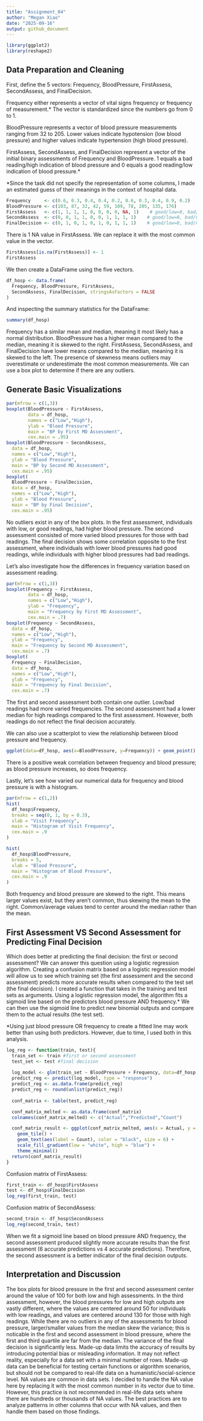```yaml
---
title: "Assignment_04"
author: "Megan Xiao"
date: "2025-09-16"
output: github_document
---
```


```r
library(ggplot2)
library(reshape2)
```
## Data Preparation and Cleaning

First, define the 5 vectors: Frequency, BloodPressure, FirstAssess, SecondAssess, and FinalDecision.

Frequency either represents a vector of vital signs frequency or frequency of measurement.* The vector is standardized since the numbers go from 0 to 1.

BloodPressure represents a vector of blood pressure measurements ranging from 32 to 205. Lower values indicate hypotension (low blood pressure) and higher values indicate hypertension (high blood pressure).

FirstAssess, SecondAssess, and FinalDecision represent a vector of the initial binary assessments of Frequency and BloodPressure. 1 equals a bad reading/high indication of blood pressure and 0 equals a good reading/low indication of blood pressure.*

*Since the task did not specify the representation of some columns, I made an estimated guess of their meanings in the context of hospital data.

```r
Frequency     <- c(0.6, 0.3, 0.4, 0.4, 0.2, 0.6, 0.3, 0.4, 0.9, 0.2)
BloodPressure <- c(103, 87, 32, 42, 59, 109, 78, 205, 135, 176)
FirstAssess   <- c(1, 1, 1, 1, 0, 0, 0, 0, NA, 1)    # good/low=0, bad/high=1
SecondAssess  <- c(0, 0, 1, 1, 0, 0, 1, 1, 1, 1)    # good/low=0, bad/high=1
FinalDecision <- c(0, 1, 0, 1, 0, 1, 0, 1, 1, 1)    # good/low=0, bad/high=1
```

There is 1 NA value in FirstAssess. We can replace it with the most common value in the vector.

```r
FirstAssess[is.na(FirstAssess)] <- 1
FirstAssess
```

We then create a DataFrame using the five vectors.

```r
df_hosp <- data.frame(
  Frequency, BloodPressure, FirstAssess,
  SecondAssess, FinalDecision, stringsAsFactors = FALSE
)

```

And inspecting the summary statistics for the DataFrame:
```r
summary(df_hosp)
```
Frequency has a similar mean and median, meaning it most likely has a normal distribution. BloodPressure has a higher mean compared to the median, meaning it is skewed to the right. FirstAssess, SecondAssess, and FinalDecision have lower means compared to the median, meaning it is skewed to the left.
The presence of skewness means outliers may overestimate or underestimate the most common measurements. We can use a box plot to determine if there are any outliers.

## Generate Basic Visualizations
```r
par(mfrow = c(1,3))
boxplot(BloodPressure ~ FirstAssess,
        data = df_hosp,
        names = c("Low","High"),
        ylab = "Blood Pressure",
        main = "BP by First MD Assessment",
        cex.main = .95)
boxplot(BloodPressure ~ SecondAssess,
  data = df_hosp,
  names = c("Low","High"),
  ylab = "Blood Pressure",
  main = "BP by Second MD Assessment",
  cex.main = .95)
boxplot(
  BloodPressure ~ FinalDecision,
  data = df_hosp,
  names = c("Low","High"),
  ylab = "Blood Pressure",
  main = "BP by Final Decision",
  cex.main = .95)
```
No outliers exist in any of the box plots. In the first assessment, individuals with low, or good readings, had higher blood pressure. The second assessment consisted of more varied blood pressures for those with bad readings. The final decision shows some correlation opposite to the first assessment, where individuals with lower blood pressures had good readings, while individuals with higher blood pressures had bad readings.

Let's also investigate how the differences in frequency variation based on assessment reading.

```r
par(mfrow = c(1,3))
boxplot(Frequency ~ FirstAssess,
        data = df_hosp,
        names = c("Low","High"),
        ylab = "Frequency",
        main = "Frequency by First MD Assessment",
        cex.main = .7)
boxplot(Frequency ~ SecondAssess,
  data = df_hosp,
  names = c("Low","High"),
  ylab = "Frequency",
  main = "Frequency by Second MD Assessment",
  cex.main = .7)
boxplot(
  Frequency ~ FinalDecision,
  data = df_hosp,
  names = c("Low","High"),
  ylab = "Frequency",
  main = "Frequency by Final Decision",
  cex.main = .7)
```
The first and second assessment both contain one outlier. Low/bad readings had more varied frequencies. The second assessment had a lower median for high readings compared to the first assessment. However, both readings do not reflect the final decision accurately.

We can also use a scatterplot to view the relationship between blood pressure and frequency.
```r
ggplot(data=df_hosp, aes(x=BloodPressure, y=Frequency)) + geom_point()
```
There is a positive weak correlation between frequency and blood pressure; as blood pressure increases, so does frequency.

Lastly, let's see how varied our numerical data for frequency and blood pressure is with a histogram.

```r
par(mfrow = c(1,2))
hist(
  df_hosp$Frequency,
  breaks = seq(0, 1, by = 0.3),
  xlab = "Visit Frequency",
  main = "Histogram of Visit Frequency",
  cex.main = .9
)

hist(
  df_hosp$BloodPressure,
  breaks = 5,
  xlab = "Blood Pressure",
  main = "Histogram of Blood Pressure",
  cex.main = .9
)
```
Both frequency and blood pressure are skewed to the right. This means larger values exist, but they aren't common, thus skewing the mean to the right. Common/average values tend to center around the median rather than the mean.

## First Assessment VS Second Assessment for Predicting Final Decision

Which does better at predicting the final decision: the first or second assessment? We can answer this question using a logistic regression algorithm.
Creating a confusion matrix based on a logistic regression model will allow us to see which training set (the first assessment and the second assessment) predicts more accurate results when compared to the test set (the final decision).
I created a function that takes in the training and test sets as arguments. Using a logistic regression model, the algorithm fits a sigmoid line based on the predictors blood pressure AND frequency.* We can then use the sigmoid line to predict new binomial outputs and compare them to the actual results (the test set).

*Using just blood pressure OR frequency to create a fitted line may work better than using both predictors. However, due to time, I used both in this analysis.

```r
log_reg <- function(train, test){
  train_set <- train #first or second assessment
  test_set <- test #final decision
  
  log_model <- glm(train_set ~ BloodPressure + Frequency, data=df_hosp, family = "binomial") #logistic model (high or low) prediction based on blood pressure AND frequency
  predict_reg <- predict(log_model, type = "response")
  predict_reg <- as.data.frame(predict_reg)
  predict_reg <- round(unlist(predict_reg))
                       
  conf_matrix <- table(test, predict_reg)

  conf_matrix_melted <- as.data.frame(conf_matrix)
  colnames(conf_matrix_melted) <- c("Actual","Predicted","Count")

  conf_matrix_result <- ggplot(conf_matrix_melted, aes(x = Actual, y = Predicted, fill = Count)) +
    geom_tile() +
    geom_text(aes(label = Count), color = "black", size = 6) + 
    scale_fill_gradient(low = "white", high = "blue") +
    theme_minimal()
  return(conf_matrix_result)
}
```

Confusion matrix of FirstAssess:

```r
first_train <- df_hosp$FirstAssess
test <- df_hosp$FinalDecision
log_reg(first_train, test)

```

Confusion matrix of SecondAssess:
```r
second_train <- df_hosp$SecondAssess
log_reg(second_train, test)
```
When we fit a sigmoid line based on blood pressure AND frequency, the second assessment produced slightly more accurate results than the first assessment (6 accurate predictions vs 4 accurate predictions). Therefore, the second assessment is a better indicator of the final decision outputs.

## Interpretation and Discussion

The box plots for blood pressure in the first and second assessment center around the value of 100 for both low and high assessments. In the third assessment, however, the blood pressures for low and high outputs are vastly different, where the values are centered around 50 for individuals with low readings, and values are centered around 130 for those with high readings.
While there are no outliers in any of the assessments for blood pressure, larger/smaller values from the median skew the variance; this is noticable in the first and second assessment in blood pressure, where the first and third quartile are far from the median. The variance of the final decision is significantly less.
Made-up data limits the accuracy of results by introducing potential bias or misleading information. It may not reflect reality, especially for a data set with a minimal number of rows. Made-up data can be beneficial for testing certain functions or algorithm scenarios, but should not be compared to real-life data on a humanistic/social-science level.
NA values are common in data sets. I decided to handle the NA value here by replacing it with the most common number in its vector due to time. However, this practice is not recommended in real-life data sets where there are hundreds or thousands of NA values. The best practices are to analyze patterns in other columns that occur with NA values, and then handle them based on those findings. 